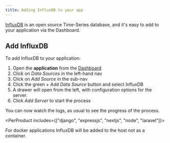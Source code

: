 ```yaml
---
title: Adding InfluxDB to your app
---
```


[InfluxDB](https://influxdata.com/) is an open source Time-Series database, and it's easy to add to your application via the Dashboard.

## Add InfluxDB

To add InfluxDB to your application:

1. Open the **application** from the [Dashboard](https://app.cloud66.com/dashboard).
2. Click on *Data Sources* in the left-hand nav 
3. Click on *Add Source* in the sub-nav
4. Click the green *+ Add Data Source* button and select InfluxDB
5. A drawer will open from the left, with configuration options for the server.
6. Click *Add Server* to start the process

You can now watch the logs, as usual to see the progress of the process.

<PerProduct includes={["django", "expressjs", "nextjs", "node", "laravel"]}>

<Callout type="error" title="Added to host not container">
For docker applications InfluxDB will be added to the host not as a container.
</Callout>

</PerProduct>
